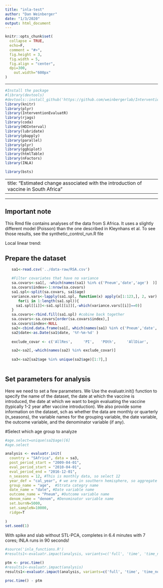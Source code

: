 ```yaml
---
title: "inla-test"
author: "Dan Weinberger"
date: "1/3/2020"
output: html_document
---
```


```r
knitr::opts_chunk$set(
  collapse = TRUE,
  echo=F,
  comment = "#>",
  fig.height = 3,
  fig.width = 5,
  fig.align = "center", 
  dpi=300, 
	out.width="600px"
)
```

---

```r
#Install the package
#library(devtools)
#devtools::install_github('https://github.com/weinbergerlab/InterventionEvaluatR') 
library(knitr)
library(plyr)
library(InterventionEvaluatR)
library(rjags)
library(coda)
library(HDInterval)
library(lubridate)
library(pbapply)
library(parallel)
library(plyr)
library(ggbiplot)
library(htmlTable)
library(nFactors)
library(INLA)

library(bsts)

```

---
title: "Estimated change associated with the introduction of vaccine in South Africa"
---

---
## Important note
This Rmd file contains analyses of the data from S Africa. It uses a slightly different model (Poisson) than the one described in Kleynhans et al. To see those results, see the synthetic_control_run.R file

Local linear trend:

## Prepare the dataset
```r
   sa1<-read.csv('../data-raw/RSA.csv')

   #Filter covariates that have no variance
   sa.covars<-sa1[, -which(names(sa1) %in% c('Pneum','date','age')  )]
   sa.covars$index<-1:nrow(sa.covars)
   sa1.spl<-split(sa.covars, sa1$age)
   variance.vars<-lapply(sa1.spl, function(x) apply(x[1:123,], 2, var)  ) #look in pre-vax period
      for(i in 1:length(sa1.spl)){
     sa1.spl[[i]]<-sa1.spl[[i]][,-which(variance.vars[[i]]==0)]
   }
   sa.covars<-rbind.fill(sa1.spl) #cobine back together
   sa.covars<-sa.covars[order(sa.covars$index),]
   sa.covars$index<-NULL
   sa2<-cbind.data.frame(sa1[, which(names(sa1) %in% c('Pneum','date','age')  )], sa.covars)
   sa2$date<-as.Date(sa1$date, '%Y-%m-%d' ) 
   
   exclude_covar <- c('AllRes', 	'PI', 	'POth', 	'AllDiar', 	 	'Menin', 	'BactMenin', 	'Bact', 	'OtMed', 	'Mast',	'SeptArthr', "denom", "A20_B99_excl_bac", "A16", "A17", "A18", "A19", "R00_R09", "R10_R19", "R20_R39", "R40_R49", "R50_R69", "R70_R94", "R95_R99", "D50_D89")      

   sa2<-sa2[,-which(names(sa2) %in% exclude_covar)]
   
   sa3<-sa2[sa2$age %in% unique(sa2$age)[1:7],]
 
```


## Set parameters for analysis

Here we need to set a few parameters. We Use the evaluatr.init() function to specify the name of the dataset, the date at which the vaccine is introduced, the date at which we want to begin evaluating the vaccine (typically 1-2 year after vaccine introduction). We also provide some information on the dataset, sch as whether the data are monthly or quarterly (n_seasons), the variable names for the grouping variable, the date variable, the outcome variable, and the denominator variable (if any).

#Select which age group to analyze
```r
#age.select=unique(sa2$age)[6]
#age.select
```

```r

analysis <- evaluatr.init(
  country = "SAfrica", data = sa3,
  post_period_start = "2009-04-01", 
  eval_period_start = "2010-04-01", 
  eval_period_end = "2016-12-01", 
  n_seasons = 12, #This is monthly data, so select 12
  year_def = "cal_year", # we are in southern hemisphere, so aggregate results by calendar year (Jan-Dec)
  group_name = "age",  #Strata categry name
  date_name = "date", #Date variable name
  outcome_name = "Pneum", #Outcome variable name
  denom_name = "denom", #Denominator variable name
  set.burnN=5000,
  set.sampleN=10000,
  ridge=T
  
)
set.seed(1)
```

With spike and slab without STL-PCA, completes in 6.4 minutes with 7 cores; INLA runs in 90 seconds!
```r
#source('inla_functions.R')
#results1<-evaluatr.impact(analysis, variants=c('full', 'time', 'time_no_offset') )

ptm <- proc.time()
#results1<-evaluatr.impact(analysis)
results1<-evaluatr.impact(analysis, variants=c('full', 'time', 'time_no_offset') )

proc.time() - ptm

```


